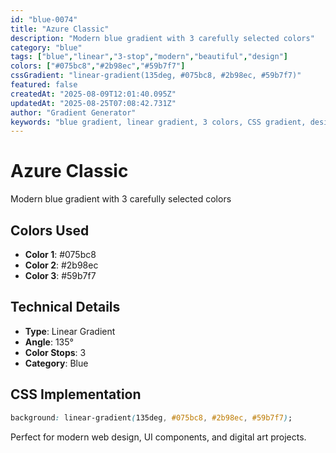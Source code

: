 ```yaml
---
id: "blue-0074"
title: "Azure Classic"
description: "Modern blue gradient with 3 carefully selected colors"
category: "blue"
tags: ["blue","linear","3-stop","modern","beautiful","design"]
colors: ["#075bc8","#2b98ec","#59b7f7"]
cssGradient: "linear-gradient(135deg, #075bc8, #2b98ec, #59b7f7)"
featured: false
createdAt: "2025-08-09T12:01:40.095Z"
updatedAt: "2025-08-25T07:08:42.731Z"
author: "Gradient Generator"
keywords: "blue gradient, linear gradient, 3 colors, CSS gradient, design, #075bc8, #2b98ec, #59b7f7"
---
```


# Azure Classic

Modern blue gradient with 3 carefully selected colors

## Colors Used
- **Color 1**: #075bc8
- **Color 2**: #2b98ec
- **Color 3**: #59b7f7

## Technical Details
- **Type**: Linear Gradient
- **Angle**: 135°
- **Color Stops**: 3
- **Category**: Blue

## CSS Implementation
```css
background: linear-gradient(135deg, #075bc8, #2b98ec, #59b7f7);
```

Perfect for modern web design, UI components, and digital art projects.
